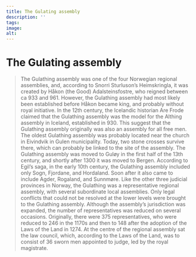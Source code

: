 ```yaml
---
title: The Gulating assembly
description: ''
tags:
image: 
alt: 
---
```



# The Gulating assembly

<Blockquote 
  quote='“We shall have our general assembly every twelve months at the proper Gulating assembly site on the eve of St Botolph’s Day [June 17].”'
  footer='Section about Going to Assemblies, chapter 1' />


<Spacer height={40}/>
<Container stil="initial side">
    The Gulathing assembly was one of the four Norwegian regional assemblies, and, according to Snorri Sturluson’s Heimskringla, it was created by Håkon (the Good) Adalsteinsfostre, who reigned between ca 933 and 961. However, the Gulathing assembly had most likely been established before Håkon became king, and probably without royal initiative. In the 12th century, the Icelandic historian Are Frode claimed that the Gulathing assembly was the model for the Althing assembly in Iceland, established in 930. This suggest that the Gulathing assembly originally was also an assembly for all free men. The oldest Gulathing assembly was probably located near the church in Eivindvik in Gulen municipality. Today, two stone crosses survive there, which can probably be linked to the site of the assembly. The Gulathing assembly was moved to Guløy in the first half of the 13th century, and shortly after 1300 it was moved to Bergen. According to Egil’s saga, in the early 10th century, the Gulathing assembly included only Sogn, Fjordane, and Hordaland. Soon after it also came to include Agder, Rogaland, and Sunnmøre. Like the other three judicial provinces in Norway, the Gulathing was a representative regional assembly, with several subordinate local assemblies. Only legal conflicts that could not be resolved at the lower levels were brought to the Gulathing assembly. Although the assembly’s jurisdiction was expanded, the number of representatives was reduced on several occasions. Originally, there were 375 representatives, who were reduced to 246 in the 1170s and then to 148 after the adoption of the Laws of the Land in 1274. At the centre of the regional assembly sat the law council, which, according to the Laws of the Land, was to consist of 36 sworn men appointed to judge, led by the royal magistrate.
</Container>